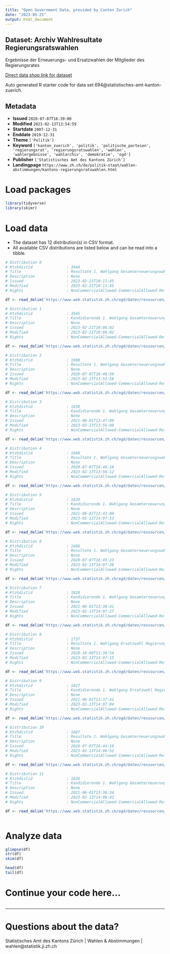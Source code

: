 ```yaml
---
title: "Open Government Data, provided by Canton Zurich"
date: "2023-05-25"
output: html_document
---
```


## Dataset: Archiv Wahlresultate Regierungsratswahlen

Ergebnisse der Erneuerungs- und Ersatzwahlen der Mitglieder des Regierungsrates

[Direct data shop link for dataset](https://www.zh.ch/de/politik-staat/opendata.html#/datasets/694@statistisches-amt-kanton-zuerich)

Auto generated R starter code for data set 694@statistisches-amt-kanton-zuerich.

## Metadata

- **Issued** `2020-07-07T16:39:00`
- **Modified** `2023-02-13T13:54:59`
- **Startdate** `2007-12-31`
- **Enddate** `2019-12-31`
- **Theme** `['Politik']`
- **Keyword** `['kanton_zuerich', 'politik', 'politische_parteien', 'regierungsrat', 'regierungsratswahlen', 'wahlen', 'wahlergebnisse', 'wahlarchiv', 'demokratie', 'ogd']`
- **Publisher** `['Statistisches Amt des Kantons Zürich']`
- **Landingpage** `https://www.zh.ch/de/politik-staat/wahlen-abstimmungen/kantons-regierungsratswahlen.html`


# Load packages

```r

library(tidyverse)
library(skimr)

```

# Load data

-   The dataset has 12 distribution(s) in CSV format.
-   All available CSV distributions are listed below and can be read into a tibble.

```r

# Distribution 0
# Ktzhdistid               : 3944
# Title                    : Resultate 1. Wahlgang Gesamterneuerungswahl Regierungsrat 2023
# Description              : None
# Issued                   : 2023-02-21T10:11:45
# Modified                 : 2023-02-21T10:11:45
# Rights                   : NonCommercialAllowed-CommercialAllowed-ReferenceNotRequired

df <- read_delim('https://www.web.statistik.zh.ch/ogd/daten/ressourcen/KTZH_00000694_00003944.csv')

# Distribution 1
# Ktzhdistid               : 3945
# Title                    : Kandidierende 1. Wahlgang Gesamterneuerungswahl Regierungsrat 2023
# Description              : None
# Issued                   : 2023-02-21T10:06:02
# Modified                 : 2023-02-21T10:06:02
# Rights                   : NonCommercialAllowed-CommercialAllowed-ReferenceNotRequired

df <- read_delim('https://www.web.statistik.zh.ch/ogd/daten/ressourcen/KTZH_00000694_00003945.csv')

# Distribution 2
# Ktzhdistid               : 1690
# Title                    : Resultate 1. Wahlgang Gesamterneuerungswahl Regierungsrat 2019
# Description              : None
# Issued                   : 2020-07-07T16:46:50
# Modified                 : 2023-02-13T13:55:50
# Rights                   : NonCommercialAllowed-CommercialAllowed-ReferenceNotRequired

df <- read_delim('https://www.web.statistik.zh.ch/ogd/daten/ressourcen/KTZH_00000694_00001690.csv')

# Distribution 3
# Ktzhdistid               : 1830
# Title                    : Kandidierende 1. Wahlgang Gesamterneuerungswahl Regierungsrat 2019
# Description              : None
# Issued                   : 2021-06-01T13:47:09
# Modified                 : 2023-02-13T13:56:00
# Rights                   : NonCommercialAllowed-CommercialAllowed-ReferenceNotRequired

df <- read_delim('https://www.web.statistik.zh.ch/ogd/daten/ressourcen/KTZH_00000694_00001830.csv')

# Distribution 4
# Ktzhdistid               : 1689
# Title                    : Resultate 1. Wahlgang Gesamterneuerungswahl Regierungsrat 2015
# Description              : None
# Issued                   : 2020-07-07T16:46:18
# Modified                 : 2023-02-13T13:56:12
# Rights                   : NonCommercialAllowed-CommercialAllowed-ReferenceNotRequired

df <- read_delim('https://www.web.statistik.zh.ch/ogd/daten/ressourcen/KTZH_00000694_00001689.csv')

# Distribution 5
# Ktzhdistid               : 1829
# Title                    : Kandidierende 1. Wahlgang Gesamterneuerungswahl Regierungsrat 2015
# Description              : None
# Issued                   : 2021-06-01T13:43:00
# Modified                 : 2023-02-13T14:07:53
# Rights                   : NonCommercialAllowed-CommercialAllowed-ReferenceNotRequired

df <- read_delim('https://www.web.statistik.zh.ch/ogd/daten/ressourcen/KTZH_00000694_00001829.csv')

# Distribution 6
# Ktzhdistid               : 1688
# Title                    : Resultate 1. Wahlgang Gesamterneuerungswahl Regierungsrat 2011
# Description              : None
# Issued                   : 2020-07-07T16:45:23
# Modified                 : 2023-02-13T14:07:38
# Rights                   : NonCommercialAllowed-CommercialAllowed-ReferenceNotRequired

df <- read_delim('https://www.web.statistik.zh.ch/ogd/daten/ressourcen/KTZH_00000694_00001688.csv')

# Distribution 7
# Ktzhdistid               : 1828
# Title                    : Kandidierende 1. Wahlgang Gesamterneuerungswahl Regierungsrat 2011
# Description              : None
# Issued                   : 2021-06-01T13:38:41
# Modified                 : 2023-02-13T14:07:27
# Rights                   : NonCommercialAllowed-CommercialAllowed-ReferenceNotRequired

df <- read_delim('https://www.web.statistik.zh.ch/ogd/daten/ressourcen/KTZH_00000694_00001828.csv')

# Distribution 8
# Ktzhdistid               : 1737
# Title                    : Resultate 1. Wahlgang Ersatzwahl Regierungsrat 2009
# Description              : None
# Issued                   : 2020-10-09T11:38:54
# Modified                 : 2023-02-13T14:07:15
# Rights                   : NonCommercialAllowed-CommercialAllowed-ReferenceNotRequired

df <- read_delim('https://www.web.statistik.zh.ch/ogd/daten/ressourcen/KTZH_00000694_00001737.csv')

# Distribution 9
# Ktzhdistid               : 1827
# Title                    : Kandidierende 1. Wahlgang Ersatzwahl Regierungsrat 2009
# Description              : None
# Issued                   : 2021-06-01T13:37:41
# Modified                 : 2023-02-13T14:07:04
# Rights                   : NonCommercialAllowed-CommercialAllowed-ReferenceNotRequired

df <- read_delim('https://www.web.statistik.zh.ch/ogd/daten/ressourcen/KTZH_00000694_00001827.csv')

# Distribution 10
# Ktzhdistid               : 1687
# Title                    : Resultate 1. Wahlgang Gesamterneuerungswahl Regierungsrat 2007
# Description              : None
# Issued                   : 2020-07-07T16:44:16
# Modified                 : 2023-02-13T14:06:52
# Rights                   : NonCommercialAllowed-CommercialAllowed-ReferenceNotRequired

df <- read_delim('https://www.web.statistik.zh.ch/ogd/daten/ressourcen/KTZH_00000694_00001687.csv')

# Distribution 11
# Ktzhdistid               : 1826
# Title                    : Kandidierende 1. Wahlgang Gesamterneuerungswahl Regierungsrat 2007
# Description              : None
# Issued                   : 2021-06-01T13:36:34
# Modified                 : 2023-02-13T14:06:42
# Rights                   : NonCommercialAllowed-CommercialAllowed-ReferenceNotRequired

df <- read_delim('https://www.web.statistik.zh.ch/ogd/daten/ressourcen/KTZH_00000694_00001826.csv')



```

# Analyze data

```r

glimpse(df)
str(df)
skim(df)

head(df)
tail(df)

```

# Continue your code here...

```r

```

------------------------------------------------------------------------

# Questions about the data?

Statistisches Amt des Kantons Zürich | Wahlen & Abstimmungen | wahlen@statistik.ji.zh.ch
